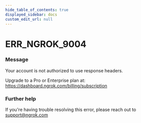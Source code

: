 ```yaml
---
hide_table_of_contents: true
displayed_sidebar: docs
custom_edit_url: null
---
```



# ERR_NGROK_9004

### Message

Your account is not authorized to use response headers.

Upgrade to a Pro or Enterprise plan at: https://dashboard.ngrok.com/billing/subscription

### Further help

If you're having trouble resolving this error, please reach out to [support@ngrok.com](mailto:support@ngrok.com?subject=Help%20with%20ERR_NGROK_9004)

<ErrorDetails error="err_ngrok_9004" />
